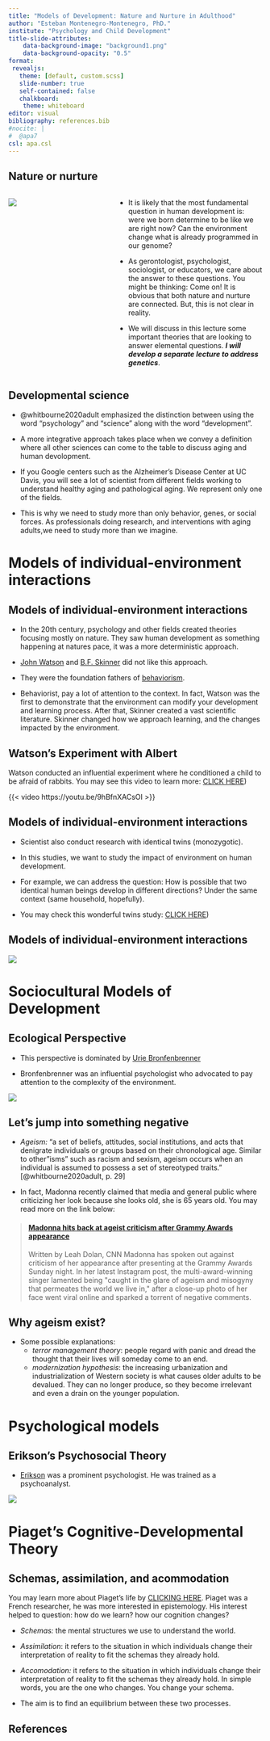 ---
title: "Models of Development: Nature and Nurture in Adulthood"
author: "Esteban Montenegro-Montenegro, PhD."
institute: "Psychology and Child Development"
title-slide-attributes:
    data-background-image: "background1.png"
    data-background-opacity: "0.5"
format: 
 revealjs:
   theme: [default, custom.scss]
   slide-number: true
   self-contained: false
   chalkboard: 
    theme: whiteboard
editor: visual
bibliography: references.bib
#nocite: | 
#  @apa7
csl: apa.csl
---

## Nature or nurture {.smaller .scrollable background-image="slide2.png" background-opacity="0.5"}

::: columns
::: {.column width="40%"}
![](nature.jpg){fig-alt="It is a decorative picture depicting a traffic sign where there are two directions, you could go to \"nature\" or you could continue to nurture like they were street names."}
:::

::: {.column width="60%"}
-   It is likely that the most fundamental question in human development is: were we born determine to be like we are right now? Can the environment change what is already programmed in our genome?

-   As gerontologist, psychologist, sociologist, or educators, we care about the answer to these questions. You might be thinking: Come on! It is obvious that both nature and nurture are connected. But, this is not clear in reality.

-   We will discuss in this lecture some important theories that are looking to answer elemental questions. ***I will develop a separate lecture to address genetics***.
:::
:::

## Developmental science {.smaller .scrollable background-image="slide2.png" background-opacity="0.5"}

-   @whitbourne2020adult emphasized the distinction between using the word "psychology" and "science" along with the word "development".

-   A more integrative approach takes place when we convey a definition where all other sciences can come to the table to discuss aging and human devolopment.

-   If you Google centers such as the Alzheimer's Disease Center at UC Davis, you will see a lot of scientist from different fields working to understand healthy aging and pathological aging. We represent only one of the fields.

-   This is why we need to study more than only behavior, genes, or social forces. As professionals doing research, and interventions with aging adults,we need to study more than we imagine.

# Models of individual-environment interactions {.smaller background-image="slide2.png" background-opacity="0.5"}

## Models of individual-environment interactions {.smaller .scrollable background-image="slide2.png" background-opacity="0.5"}

-   In the 20th century, psychology and other fields created theories focusing mostly on nature. They saw human development as something happening at natures pace, it was a more deterministic approach.

-   [John Watson](https://en.wikipedia.org/wiki/John_B._Watson){target="_blank"} and [B.F. Skinner](https://psychology.fas.harvard.edu/people/b-f-skinner){target="_blank"} did not like this approach.

-   They were the foundation fathers of [behaviorism](https://plato.stanford.edu/entries/behaviorism/){target="_blank"}.

-   Behaviorist, pay a lot of attention to the context. In fact, Watson was the first to demonstrate that the environment can modify your development and learning process. After that, Skinner created a vast scientific literature. Skinner changed how we approach learning, and the changes impacted by the environment.

::: callout-tip
## Watson's Experiment with Albert

Watson conducted an influential experiment where he conditioned a child to be afraid of rabbits. You may see this video to learn more: [CLICK HERE](https://youtu.be/9hBfnXACsOI){target="_blank"})

{{< video https://youtu.be/9hBfnXACsOI >}}
:::

## Models of individual-environment interactions {.smaller .scrollable background-image="slide2.png" background-opacity="0.5"}

-   Scientist also conduct research with identical twins (monozygotic).

-   In this studies, we want to study the impact of environment on human development.

-   For example, we can address the question: How is possible that two identical human beings develop in different directions? Under the same context (same household, hopefully).

-   You may check this wonderful twins study: [CLICK HERE](https://cheba.unsw.edu.au/research-projects/older-australian-twins-study "Twins Study from Australia"){target="_blank"})

## Models of individual-environment interactions {.smaller .scrollable background-image="slide2.png" background-opacity="0.5"}

![](model1.png){fig-alt="This picture is a graph that has two main branches. The first branch is named organismic. The organismic branch has two sibling branches: Inherited traits, and change through maturation. The second branch named mechanistic has two sibling branches, the first one is named environmental influences, the second branch is named change in response to learning. There is another box named interactionist that points to both main branches which are organismic and mechanistic"}

# Sociocultural Models of Development {.smaller background-image="slide2.png" background-opacity="0.5"}

## Ecological Perspective {.smaller .scrollable background-image="slide2.png" background-opacity="0.5"}

-   This perspective is dominated by [Urie Bronfenbrenner](https://en.wikipedia.org/wiki/Urie_Bronfenbrenner){target="_blank"}

-   Bronfenbrenner was an influential psychologist who advocated to pay attention to the complexity of the environment.

![](eco.png){fig-alt="The picture illustrates Bronfenbrenner's model. It is a series of circles, one embedded into the other. The most external circle is named Macrosystem. The second external circle is the exosystem. The next inner circle is named mesosystem. The next inner circle is labeled as microsystem, and final the most inner circle is named individual"}

## Let's jump into something negative {.smaller .scrollable background-image="slide2.png" background-opacity="0.5"}

-   *Ageism:* "a set of beliefs, attitudes, social institutions, and acts that denigrate individuals or groups based on their chronological age. Similar to other"isms" such as racism and sexism, ageism occurs when an individual is assumed to possess a set of stereotyped traits." [@whitbourne2020adult, p. 29]

-   In fact, Madonna recently claimed that media and general public where criticizing her look because she looks old, she is 65 years old. You may read more on the link below:

```{=html}
<blockquote class="embedly-card"><h4><a href="https://www.cnn.com/style/article/madonna-grammys-ageist-response/index.html">Madonna hits back at ageist criticism after Grammy Awards appearance</a></h4><p>Written by Leah Dolan, CNN Madonna has spoken out against criticism of her appearance after presenting at the Grammy Awards Sunday night. In her latest Instagram post, the multi-award-winning singer lamented being "caught in the glare of ageism and misogyny that permeates the world we live in," after a close-up photo of her face went viral online and sparked a torrent of negative comments.</p></blockquote>
<script async src="//cdn.embedly.com/widgets/platform.js" charset="UTF-8"></script>
```
## Why ageism exist? {.smaller .scrollable background-image="slide2.png" background-opacity="0.5"}

-   Some possible explanations:
    -   *terror management theory*: people regard with panic and dread the thought that their lives will someday come to an end.
    -   *modernization hypothesis*: the increasing urbanization and industrialization of Western society is what causes older adults to be devalued. They can no longer produce, so they become irrelevant and even a drain on the younger population.

# Psychological models {.smaller background-image="slide2.png" background-opacity="0.5"}

## Erikson's Psychosocial Theory {.smaller .scrollable background-image="slide2.png" background-opacity="0.5"}

-   [Erikson](https://en.wikipedia.org/wiki/Erik_Erikson){target="_blank"} was a prominent psychologist. He was trained as a psychoanalyst.

![](erik.png)

# Piaget's Cognitive-Developmental Theory {.smaller background-image="slide2.png" background-opacity="0.5"}

## Schemas, assimilation, and acommodation {.smaller .scrollable background-image="slide2.png" background-opacity="0.5"}

You may learn more about Piaget's life by [CLICKING HERE](https://en.wikipedia.org/wiki/Jean_Piaget){target="_blank"}. Piaget was a French researcher, he was more interested in epistemology. His interest helped to question: how do we learn? how our cognition changes?

-   *Schemas:* the mental structures we use to understand the world.

-   *Assimilation*: it refers to the situation in which individuals change their interpretation of reality to fit the schemas they already hold.

-   *Accomodation:* it refers to the situation in which individuals change their interpretation of reality to fit the schemas they already hold. In simple words, you are the one who changes. You change your schema.

-   The aim is to find an equilibrium between these two processes.

## References {.smaller .scrollable background-image="slide2.png" background-opacity="0.5"}
